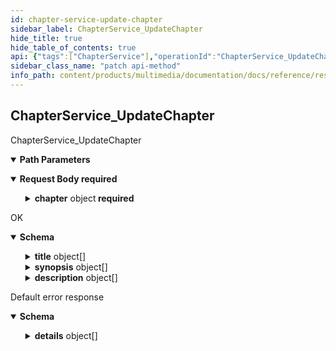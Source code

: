 ```yaml
---
id: chapter-service-update-chapter
sidebar_label: ChapterService_UpdateChapter
hide_title: true
hide_table_of_contents: true
api: {"tags":["ChapterService"],"operationId":"ChapterService_UpdateChapter","parameters":[{"name":"graphicNovel","in":"path","description":"The graphicNovel id.","required":true,"schema":{"type":"string"}},{"name":"chapter","in":"path","description":"The chapter id.","required":true,"schema":{"type":"string"}}],"requestBody":{"content":{"application/json":{"schema":{"required":["chapter"],"type":"object","properties":{"chapter":{"required":["name"],"type":"object","properties":{"name":{"type":"string","description":"The id of the chapter."},"coverImage":{"type":"string","description":"The cover image of the chapter."},"bannerImage":{"type":"string","description":"The banner image of the chapter."},"title":{"type":"array","items":{"type":"object","properties":{"text":{"type":"string","description":"Localized string in the language corresponding to `language_code' below."},"languageCode":{"type":"string","description":"The text's BCP-47 language code, such as \"en-US\" or \"sr-Latn\". For more information, see http://www.unicode.org/reports/tr35/#Unicode_locale_identifier."}},"description":"Localized variant of a text in a particular language."},"description":"The title of the chapter localized in multiple languages."},"synopsis":{"type":"array","items":{"type":"object","properties":{"text":{"type":"string","description":"Localized string in the language corresponding to `language_code' below."},"languageCode":{"type":"string","description":"The text's BCP-47 language code, such as \"en-US\" or \"sr-Latn\". For more information, see http://www.unicode.org/reports/tr35/#Unicode_locale_identifier."}},"description":"Localized variant of a text in a particular language."},"description":"The synopsis of the chapter localized in multiple languages."},"description":{"type":"array","items":{"type":"object","properties":{"text":{"type":"string","description":"Localized string in the language corresponding to `language_code' below."},"languageCode":{"type":"string","description":"The text's BCP-47 language code, such as \"en-US\" or \"sr-Latn\". For more information, see http://www.unicode.org/reports/tr35/#Unicode_locale_identifier."}},"description":"Localized variant of a text in a particular language."},"description":"The description of the chapter localized in multiple languages."},"type":{"enum":["TYPE_UNSPECIFIED","REGULAR","EXTRA"],"type":"string","description":"The type of chapter.","format":"enum"},"index":{"type":"integer","description":"The index of chapter.","format":"int32"},"releaseDate":{"type":"string","description":"The original release date of chapter.","format":"date"},"pageCount":{"type":"integer","description":"The original page count of the chapter.","format":"int32"}}},"updateMask":{"type":"string","description":"The field mask to determine which fields are to be updated. If empty, the server will assume all fields are to be updated.","format":"field-mask"}}}}},"required":true},"responses":{"200":{"description":"OK","content":{"application/json":{"schema":{"required":["name"],"type":"object","properties":{"name":{"type":"string","description":"The id of the chapter."},"coverImage":{"type":"string","description":"The cover image of the chapter."},"bannerImage":{"type":"string","description":"The banner image of the chapter."},"title":{"type":"array","items":{"type":"object","properties":{"text":{"type":"string","description":"Localized string in the language corresponding to `language_code' below."},"languageCode":{"type":"string","description":"The text's BCP-47 language code, such as \"en-US\" or \"sr-Latn\". For more information, see http://www.unicode.org/reports/tr35/#Unicode_locale_identifier."}},"description":"Localized variant of a text in a particular language."},"description":"The title of the chapter localized in multiple languages."},"synopsis":{"type":"array","items":{"type":"object","properties":{"text":{"type":"string","description":"Localized string in the language corresponding to `language_code' below."},"languageCode":{"type":"string","description":"The text's BCP-47 language code, such as \"en-US\" or \"sr-Latn\". For more information, see http://www.unicode.org/reports/tr35/#Unicode_locale_identifier."}},"description":"Localized variant of a text in a particular language."},"description":"The synopsis of the chapter localized in multiple languages."},"description":{"type":"array","items":{"type":"object","properties":{"text":{"type":"string","description":"Localized string in the language corresponding to `language_code' below."},"languageCode":{"type":"string","description":"The text's BCP-47 language code, such as \"en-US\" or \"sr-Latn\". For more information, see http://www.unicode.org/reports/tr35/#Unicode_locale_identifier."}},"description":"Localized variant of a text in a particular language."},"description":"The description of the chapter localized in multiple languages."},"type":{"enum":["TYPE_UNSPECIFIED","REGULAR","EXTRA"],"type":"string","description":"The type of chapter.","format":"enum"},"index":{"type":"integer","description":"The index of chapter.","format":"int32"},"releaseDate":{"type":"string","description":"The original release date of chapter.","format":"date"},"pageCount":{"type":"integer","description":"The original page count of the chapter.","format":"int32"}}}}}},"default":{"description":"Default error response","content":{"application/json":{"schema":{"type":"object","properties":{"code":{"type":"integer","description":"The status code, which should be an enum value of [google.rpc.Code][google.rpc.Code].","format":"int32"},"message":{"type":"string","description":"A developer-facing error message, which should be in English. Any user-facing error message should be localized and sent in the [google.rpc.Status.details][google.rpc.Status.details] field, or localized by the client."},"details":{"type":"array","items":{"type":"object","properties":{"@type":{"type":"string","description":"The type of the serialized message."}},"additionalProperties":true,"description":"Contains an arbitrary serialized message along with a @type that describes the type of the serialized message."},"description":"A list of messages that carry the error details.  There is a common set of message types for APIs to use."}},"description":"The `Status` type defines a logical error model that is suitable for different programming environments, including REST APIs and RPC APIs. It is used by [gRPC](https://github.com/grpc). Each `Status` message contains three pieces of data: error code, error message, and error details. You can find out more about this error model and how to work with it in the [API Design Guide](https://cloud.google.com/apis/design/errors)."}}}}},"description":"ChapterService_UpdateChapter","method":"patch","path":"/v1alpha1/graphicNovels/{graphicNovel}/chapters/{chapter}","servers":[{"url":"https://multimedia.animeapis.com"}],"jsonRequestBodyExample":{"chapter":{"name":"string","coverImage":"string","bannerImage":"string","title":[{"text":"string","languageCode":"string"}],"synopsis":[{"text":"string","languageCode":"string"}],"description":[{"text":"string","languageCode":"string"}],"type":"TYPE_UNSPECIFIED","index":0,"releaseDate":"2022-07-19","pageCount":0},"updateMask":"string"},"info":{"title":"animeshon.multimedia","version":"v1alpha1"},"postman":{"name":"Chapter Service Update Chapter","description":{"type":"text/plain"},"url":{"path":["v1alpha1","graphicNovels",":graphicNovel","chapters",":chapter"],"host":["{{baseUrl}}"],"query":[],"variable":[{"disabled":false,"description":{"content":"(Required) The graphicNovel id.","type":"text/plain"},"type":"any","value":"","key":"graphicNovel"},{"disabled":false,"description":{"content":"(Required) The chapter id.","type":"text/plain"},"type":"any","value":"","key":"chapter"}]},"header":[{"key":"Content-Type","value":"application/json"},{"key":"Accept","value":"application/json"}],"method":"PATCH","body":{"mode":"raw","raw":"\"\"","options":{"raw":{"language":"json"}}}}}
sidebar_class_name: "patch api-method"
info_path: content/products/multimedia/documentation/docs/reference/rest/v1alpha1/animeshon-multimedia
---
```



## ChapterService_UpdateChapter



ChapterService_UpdateChapter

<details style={{"marginBottom":"1rem"}} data-collapsed={false} open={true}><summary style={{}}><strong>Path Parameters</strong></summary><div><ul><ParamsItem className={"paramsItem"} param={{"name":"graphicNovel","in":"path","description":"The graphicNovel id.","required":true,"schema":{"type":"string"}}}></ParamsItem><ParamsItem className={"paramsItem"} param={{"name":"chapter","in":"path","description":"The chapter id.","required":true,"schema":{"type":"string"}}}></ParamsItem></ul></div></details><details style={{}} data-collapsed={false} open={true}><summary style={{"textAlign":"left"}}><strong>Request Body</strong><strong style={{"fontSize":"var(--ifm-code-font-size)","color":"var(--openapi-required)"}}> required</strong></summary><div style={{"textAlign":"left","marginLeft":"1rem"}}></div><ul style={{"marginLeft":"1rem"}}><SchemaItem collapsible={true} className={"schemaItem"}><details style={{}}><summary style={{}}><strong>chapter</strong><span style={{"opacity":"0.6"}}> object</span><strong style={{"fontSize":"var(--ifm-code-font-size)","color":"var(--openapi-required)"}}> required</strong></summary><div style={{"marginLeft":"1rem"}}><ul><SchemaItem collapsible={false} name={"name"} required={true} schemaDescription={"The id of the chapter."} schemaName={"string"} qualifierMessage={undefined}></SchemaItem><SchemaItem collapsible={false} name={"coverImage"} required={false} schemaDescription={"The cover image of the chapter."} schemaName={"string"} qualifierMessage={undefined}></SchemaItem><SchemaItem collapsible={false} name={"bannerImage"} required={false} schemaDescription={"The banner image of the chapter."} schemaName={"string"} qualifierMessage={undefined}></SchemaItem><SchemaItem collapsible={true} className={"schemaItem"}><details style={{}}><summary style={{}}><strong>title</strong><span style={{"opacity":"0.6"}}> object[]</span></summary><div style={{"marginLeft":"1rem"}}><div style={{"marginTop":".5rem","marginBottom":".5rem"}}>

The title of the chapter localized in multiple languages.

</div><ul><SchemaItem collapsible={false} name={"text"} required={false} schemaDescription={"Localized string in the language corresponding to `language_code' below."} schemaName={"string"} qualifierMessage={undefined}></SchemaItem><SchemaItem collapsible={false} name={"languageCode"} required={false} schemaDescription={"The text's BCP-47 language code, such as \"en-US\" or \"sr-Latn\". For more information, see http://www.unicode.org/reports/tr35/#Unicode_locale_identifier."} schemaName={"string"} qualifierMessage={undefined}></SchemaItem></ul></div></details></SchemaItem><SchemaItem collapsible={true} className={"schemaItem"}><details style={{}}><summary style={{}}><strong>synopsis</strong><span style={{"opacity":"0.6"}}> object[]</span></summary><div style={{"marginLeft":"1rem"}}><div style={{"marginTop":".5rem","marginBottom":".5rem"}}>

The synopsis of the chapter localized in multiple languages.

</div><ul><SchemaItem collapsible={false} name={"text"} required={false} schemaDescription={"Localized string in the language corresponding to `language_code' below."} schemaName={"string"} qualifierMessage={undefined}></SchemaItem><SchemaItem collapsible={false} name={"languageCode"} required={false} schemaDescription={"The text's BCP-47 language code, such as \"en-US\" or \"sr-Latn\". For more information, see http://www.unicode.org/reports/tr35/#Unicode_locale_identifier."} schemaName={"string"} qualifierMessage={undefined}></SchemaItem></ul></div></details></SchemaItem><SchemaItem collapsible={true} className={"schemaItem"}><details style={{}}><summary style={{}}><strong>description</strong><span style={{"opacity":"0.6"}}> object[]</span></summary><div style={{"marginLeft":"1rem"}}><div style={{"marginTop":".5rem","marginBottom":".5rem"}}>

The description of the chapter localized in multiple languages.

</div><ul><SchemaItem collapsible={false} name={"text"} required={false} schemaDescription={"Localized string in the language corresponding to `language_code' below."} schemaName={"string"} qualifierMessage={undefined}></SchemaItem><SchemaItem collapsible={false} name={"languageCode"} required={false} schemaDescription={"The text's BCP-47 language code, such as \"en-US\" or \"sr-Latn\". For more information, see http://www.unicode.org/reports/tr35/#Unicode_locale_identifier."} schemaName={"string"} qualifierMessage={undefined}></SchemaItem></ul></div></details></SchemaItem><SchemaItem collapsible={false} name={"type"} required={false} schemaDescription={"The type of chapter."} schemaName={"enum"} qualifierMessage={"**Possible values:** [`TYPE_UNSPECIFIED`, `REGULAR`, `EXTRA`]"}></SchemaItem><SchemaItem collapsible={false} name={"index"} required={false} schemaDescription={"The index of chapter."} schemaName={"int32"} qualifierMessage={undefined}></SchemaItem><SchemaItem collapsible={false} name={"releaseDate"} required={false} schemaDescription={"The original release date of chapter."} schemaName={"date"} qualifierMessage={undefined}></SchemaItem><SchemaItem collapsible={false} name={"pageCount"} required={false} schemaDescription={"The original page count of the chapter."} schemaName={"int32"} qualifierMessage={undefined}></SchemaItem></ul></div></details></SchemaItem><SchemaItem collapsible={false} name={"updateMask"} required={false} schemaDescription={"The field mask to determine which fields are to be updated. If empty, the server will assume all fields are to be updated."} schemaName={"field-mask"} qualifierMessage={undefined}></SchemaItem></ul></details><div><ApiTabs><TabItem label={"200"} value={"200"}><div>

OK

</div><div><details style={{}} data-collapsed={false} open={true}><summary style={{"textAlign":"left"}}><strong>Schema</strong></summary><div style={{"textAlign":"left","marginLeft":"1rem"}}></div><ul style={{"marginLeft":"1rem"}}><SchemaItem collapsible={false} name={"name"} required={true} schemaDescription={"The id of the chapter."} schemaName={"string"} qualifierMessage={undefined}></SchemaItem><SchemaItem collapsible={false} name={"coverImage"} required={false} schemaDescription={"The cover image of the chapter."} schemaName={"string"} qualifierMessage={undefined}></SchemaItem><SchemaItem collapsible={false} name={"bannerImage"} required={false} schemaDescription={"The banner image of the chapter."} schemaName={"string"} qualifierMessage={undefined}></SchemaItem><SchemaItem collapsible={true} className={"schemaItem"}><details style={{}}><summary style={{}}><strong>title</strong><span style={{"opacity":"0.6"}}> object[]</span></summary><div style={{"marginLeft":"1rem"}}><div style={{"marginTop":".5rem","marginBottom":".5rem"}}>

The title of the chapter localized in multiple languages.

</div><ul><SchemaItem collapsible={false} name={"text"} required={false} schemaDescription={"Localized string in the language corresponding to `language_code' below."} schemaName={"string"} qualifierMessage={undefined}></SchemaItem><SchemaItem collapsible={false} name={"languageCode"} required={false} schemaDescription={"The text's BCP-47 language code, such as \"en-US\" or \"sr-Latn\". For more information, see http://www.unicode.org/reports/tr35/#Unicode_locale_identifier."} schemaName={"string"} qualifierMessage={undefined}></SchemaItem></ul></div></details></SchemaItem><SchemaItem collapsible={true} className={"schemaItem"}><details style={{}}><summary style={{}}><strong>synopsis</strong><span style={{"opacity":"0.6"}}> object[]</span></summary><div style={{"marginLeft":"1rem"}}><div style={{"marginTop":".5rem","marginBottom":".5rem"}}>

The synopsis of the chapter localized in multiple languages.

</div><ul><SchemaItem collapsible={false} name={"text"} required={false} schemaDescription={"Localized string in the language corresponding to `language_code' below."} schemaName={"string"} qualifierMessage={undefined}></SchemaItem><SchemaItem collapsible={false} name={"languageCode"} required={false} schemaDescription={"The text's BCP-47 language code, such as \"en-US\" or \"sr-Latn\". For more information, see http://www.unicode.org/reports/tr35/#Unicode_locale_identifier."} schemaName={"string"} qualifierMessage={undefined}></SchemaItem></ul></div></details></SchemaItem><SchemaItem collapsible={true} className={"schemaItem"}><details style={{}}><summary style={{}}><strong>description</strong><span style={{"opacity":"0.6"}}> object[]</span></summary><div style={{"marginLeft":"1rem"}}><div style={{"marginTop":".5rem","marginBottom":".5rem"}}>

The description of the chapter localized in multiple languages.

</div><ul><SchemaItem collapsible={false} name={"text"} required={false} schemaDescription={"Localized string in the language corresponding to `language_code' below."} schemaName={"string"} qualifierMessage={undefined}></SchemaItem><SchemaItem collapsible={false} name={"languageCode"} required={false} schemaDescription={"The text's BCP-47 language code, such as \"en-US\" or \"sr-Latn\". For more information, see http://www.unicode.org/reports/tr35/#Unicode_locale_identifier."} schemaName={"string"} qualifierMessage={undefined}></SchemaItem></ul></div></details></SchemaItem><SchemaItem collapsible={false} name={"type"} required={false} schemaDescription={"The type of chapter."} schemaName={"enum"} qualifierMessage={"**Possible values:** [`TYPE_UNSPECIFIED`, `REGULAR`, `EXTRA`]"}></SchemaItem><SchemaItem collapsible={false} name={"index"} required={false} schemaDescription={"The index of chapter."} schemaName={"int32"} qualifierMessage={undefined}></SchemaItem><SchemaItem collapsible={false} name={"releaseDate"} required={false} schemaDescription={"The original release date of chapter."} schemaName={"date"} qualifierMessage={undefined}></SchemaItem><SchemaItem collapsible={false} name={"pageCount"} required={false} schemaDescription={"The original page count of the chapter."} schemaName={"int32"} qualifierMessage={undefined}></SchemaItem></ul></details></div></TabItem><TabItem label={"default"} value={"default"}><div>

Default error response

</div><div><details style={{}} data-collapsed={false} open={true}><summary style={{"textAlign":"left"}}><strong>Schema</strong></summary><div style={{"textAlign":"left","marginLeft":"1rem"}}></div><ul style={{"marginLeft":"1rem"}}><SchemaItem collapsible={false} name={"code"} required={false} schemaDescription={"The status code, which should be an enum value of [google.rpc.Code][google.rpc.Code]."} schemaName={"int32"} qualifierMessage={undefined}></SchemaItem><SchemaItem collapsible={false} name={"message"} required={false} schemaDescription={"A developer-facing error message, which should be in English. Any user-facing error message should be localized and sent in the [google.rpc.Status.details][google.rpc.Status.details] field, or localized by the client."} schemaName={"string"} qualifierMessage={undefined}></SchemaItem><SchemaItem collapsible={true} className={"schemaItem"}><details style={{}}><summary style={{}}><strong>details</strong><span style={{"opacity":"0.6"}}> object[]</span></summary><div style={{"marginLeft":"1rem"}}><div style={{"marginTop":".5rem","marginBottom":".5rem"}}>

A list of messages that carry the error details.  There is a common set of message types for APIs to use.

</div><ul><SchemaItem collapsible={false} name={"@type"} required={false} schemaDescription={"The type of the serialized message."} schemaName={"string"} qualifierMessage={undefined}></SchemaItem></ul></div></details></SchemaItem></ul></details></div></TabItem></ApiTabs></div>
      